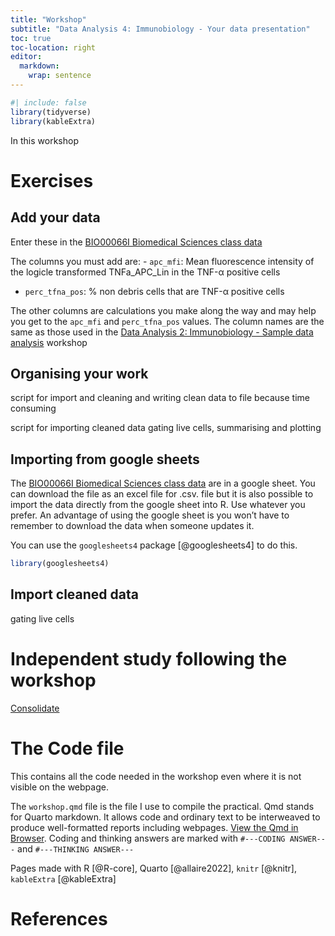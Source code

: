 ```yaml
---
title: "Workshop"
subtitle: "Data Analysis 4: Immunobiology - Your data presentation"
toc: true
toc-location: right
editor: 
  markdown: 
    wrap: sentence
---
```


```r
#| include: false
library(tidyverse)
library(kableExtra)
```

In this workshop 

# Exercises

## Add your data

Enter these in the [BIO00066I Biomedical Sciences class data](https://docs.google.com/spreadsheets/d/104EXdgsiIq-FuRF9Ly9zewEVdpkVWbyOwxSAmiqJepg/edit#gid=0)

The columns you must add are:
-   `apc_mfi`:	Mean fluorescence intensity of the logicle transformed TNFa_APC_Lin in the TNF-α positive cells

-   `perc_tfna_pos`:	% non debris cells that are TNF-α positive cells   

The other columns are calculations you make along the way and may help you get 
to the `apc_mfi` and `perc_tfna_pos` values. The column names are the same as 
those used in the [Data Analysis 2: Immunobiology - Sample data analysis](../week-2/workshop.html) workshop

## Organising your work

script for import and cleaning and writing clean data to file because time consuming

script for importing cleaned data gating live cells, summarising and plotting



## Importing from google sheets

The [BIO00066I Biomedical Sciences class data](https://docs.google.com/spreadsheets/d/104EXdgsiIq-FuRF9Ly9zewEVdpkVWbyOwxSAmiqJepg/edit#gid=0) are in a google sheet.
You can download the file as an excel file for .csv.
file but it is also possible to import the data directly from the google sheet into R.
Use whatever you prefer.
An advantage of using the google sheet is you won't have to remember to download the data when someone updates it.

You can use the `googlesheets4` package [@googlesheets4] to do this.

```r
library(googlesheets4)
```

## Import cleaned data


gating live cells


# Independent study following the workshop

[Consolidate](study_after_workshop.qmd)

# The Code file

This contains all the code needed in the workshop even where it is not visible on the webpage.

The `workshop.qmd` file is the file I use to compile the practical.
Qmd stands for Quarto markdown.
It allows code and ordinary text to be interweaved to produce well-formatted reports including webpages.
[View the Qmd in Browser](https://github.com/3mmaRand/R4BABS/blob/main/r4babs4/week-6/workshop.qmd).
Coding and thinking answers are marked with `#---CODING ANSWER---` and `#---THINKING ANSWER---`

Pages made with R [@R-core], Quarto [@allaire2022], `knitr` [@knitr], `kableExtra` [@kableExtra]

# References
